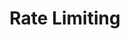 ---
id: "sd_tf_easy_017"
questionType: "TRUE_FALSE"
title: "Rate Limiting"
statement: "Rate limiting controls the number of requests a user can make."
difficulty: "EASY"
category: "System Design"
correctAnswer: true
explanation: "Rate limiting protects systems from abuse and overload."
---